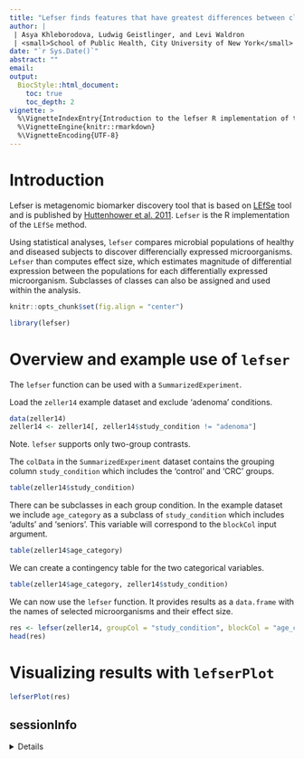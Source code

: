 ```yaml
---
title: "Lefser finds features that have greatest differences between classes."
author: |
 | Asya Khleborodova, Ludwig Geistlinger, and Levi Waldron
 | <small>School of Public Health, City University of New York</small>
date: "`r Sys.Date()`"
abstract: ""
email:
output:
  BiocStyle::html_document:
    toc: true
    toc_depth: 2
vignette: >
  %\VignetteIndexEntry{Introduction to the lefser R implementation of the popular LEfSE software for biomarker discovery in microbiome analysis.}
  %\VignetteEngine{knitr::rmarkdown}
  %\VignetteEncoding{UTF-8}
---
```


# Introduction

Lefser is metagenomic biomarker discovery tool that is based on
[LEfSe](https://huttenhower.sph.harvard.edu/galaxy/) tool and is published by
[Huttenhower et al.  2011](https://www.ncbi.nlm.nih.gov/pmc/articles/PMC3218848/).
`Lefser` is the R implementation of the `LEfSe` method.

Using statistical analyses, `lefser` compares microbial populations of healthy
and diseased subjects to discover differencially expressed microorganisms.
`Lefser` than computes effect size, which estimates magnitude of differential
expression between the populations for each differentially expressed
microorganism. Subclasses of classes can also be assigned and used within the
analysis.

```r
knitr::opts_chunk$set(fig.align = "center")
```

```r
library(lefser)
```

# Overview and example use of `lefser`

The `lefser` function can be used with a `SummarizedExperiment`.

Load the `zeller14` example dataset and exclude 'adenoma' conditions.


```r
data(zeller14)
zeller14 <- zeller14[, zeller14$study_condition != "adenoma"]
```

Note. `lefser` supports only two-group contrasts.

The `colData` in the `SummarizedExperiment` dataset contains the grouping
column `study_condition` which includes the 'control' and 'CRC' groups.

```r
table(zeller14$study_condition)
```

There can be subclasses in each group condition. In the example dataset
we include `age_category` as a subclass of `study_condition` which includes
'adults' and 'seniors'. This variable will correspond to the `blockCol`
input argument.

```r
table(zeller14$age_category)
```

We can create a contingency table for the two categorical variables.

```r
table(zeller14$age_category, zeller14$study_condition)
```

We can now use the `lefser` function. It provides results as a `data.frame`
with the names of selected microorganisms and their effect size.


```r
res <- lefser(zeller14, groupCol = "study_condition", blockCol = "age_category")
head(res)
```

# Visualizing results with `lefserPlot`


```r
lefserPlot(res)
```

## sessionInfo

<details>

```r
sessionInfo()
```

</details>
